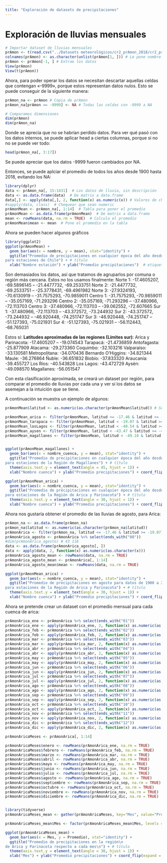 ```yaml
---
title: "Exploración de datasets de precipitaciones"
---
```


# Exploración de lluvias mensuales
```r
# Importar dataset de lluvias mensuales
prAmon <- t(read.csv("../Datasets meteorológicos/cr2_prAmon_2018/cr2_prAmon_2018.txt"))
colnames(prAmon) <- as.character(unlist(prAmon[1, ])) # Le pone nombre a las columnas
prAmon <- prAmon[-1, ] # Extrae los datos
View(prAmon)
View(t(prAmon))
```

Ahora, para poder operar los datos se necesitan descartar aquellas celdas que contengan «-9999», porque estos representan datos nulos. Esto se puede conseguir de la siguiente manera:
```r
prAmon_na <- prAmon # Copia de prAmon
prAmon_na[prAmon == -9999] <- NA # Todas las celdas con -9999 a NA

# Comparamos dimensiones
dim(prAmon)
dim(prAmon_na)
```

Donde se aprecia que no se habrían perdido datos. Para ver qué pasó con los datos internos, se puede aplicar head a ciertas columnas, porque si no no se puede ver todo:
```r
head(prAmon_na[, 3:17])
```
Se puede apreciar que los datos -9999 fueron cambiados por NA.

Entonces, se puede aplciar el promedio de todos los años desde 1900 hasta 2018, evitando los NA:
```r
library(dplyr)
data <- prAmon_na[, 15:1431]  # Los datos de lluvia, sin descripción
data <- as.data.frame(data)  # De matrix a data.frame
data[,] <- apply(data[,], 2, function(x) as.numeric(x)) # Valores de character a numeric
#sapply(data, class)  # Chequear que sean numeric
prAmonMean <- prAmon_na[, 1:14]  # Tabla para poner el promedio
prAmonMean <- as.data.frame(prAmonMean)  # De matrix a data.frame
mean <- rowMeans(data, na.rm = TRUE)  # Calcula el promedio
prAmonMean$mean <- mean  # Pone el promedio en la tabla
```

Ahora se pueden hacer algunos gráficos
```r
library(ggplot2)
ggplot(prAmonMean) +
  geom_bar(aes(x = nombre, y = mean), stat="identity") +
  ggtitle("Promedio de precipitaciones en cualquier época del año desde 1900 a 2018\n
para estaciones de Chile") + # título
  xlab("Nombre estación") + ylab("Promedio precipitaciones")  # etiquetas
```

Son demasiados los datos, así que tratamos de agruparlos por comuna o región más cercana.
Estos no los usamos finalmente:
Norte 1: -17.4605207, -69.5896145 -- -21.4477732, -69.2533751
Norte 2: -21.4477732, -69.2533751 -- -25.3778431, -69.4961982
Norte 3: -27.9324193, -70.6130919 -- -31.7575293, -70.9859011
Centro 1: -31.7575293, -70.9859011 -- -35.057169, -71.293296
Centro 2: -35.057169, -71.293296 -- -37.480966, -72.113703
Centro 3: -37.480966, -72.113703 -- -39.062552, -72.607665
Sur 1: -37.480966, -72.113703 -- -43.372572, -73.244932
Sur 2: -43.372572, -73.244932 -- -46.920448, -74.251747
Sur 3: -46.920448, -74.251747 -- -51.127393, -75.021931
Sur 4: -51.127393, -75.021931 -- -56.112443, -68.765031

Estos sí:
**Latitudes aproximadas de las regiones (Límites sur)**:
Arica y Parinacota: -17.4605207 -- -19.074543
Tarapacá: -21.4736859
Antofagasta: -25.877909
Atacama: -29.273360
Coquimbo: -32.103216
Valparaíso: -33.130581
Metropolitana: -34.070436
Bernardo O'Higgins: -34.821344
Maule: -36.276864
Ñuble: -36.651832
Biobío: -37.833320
Araucanía: -39.455727
Los Ríos: -40.543828
Los Lagos: -43.472729
Aysén: -49.098570
Magallanes: -56.051547

Con esta clasificación aproximada, se creará un dataset por región, para comparar el promedio de lluvias por cada una y ver si los datos se asemejan a la intuición que se tiene.

A continuación se muestra un ejemplo de algunos:
```r
prAmonMean$latitud <- as.numeric(as.character(prAmonMean$latitud)) # Se debe hacer numérico

prAmonMean_arica <- filter(prAmonMean, latitud <= -17.46 & latitud >= -19.07)
prAmonMean_tarapaca <- filter(prAmonMean, latitud < -19.07 & latitud >= -21.47)
prAmonMean_losLagos <- filter(prAmonMean, latitud < -40.54 & latitud >= -43.47)
prAmonMean_aysen <- filter(prAmonMean, latitud < -43.47 & latitud >= -49.10)
prAmonMean_magallanes <- filter(prAmonMean, latitud < -49.10 & latitud >= -56)


ggplot(prAmonMean_magallanes) +
  geom_bar(aes(x = nombre_cuenca, y = mean), stat="identity") +
  ggtitle("Promedio de precipitaciones en cualquier época del año desde 1900 a 2018\n
para estaciones de la Región de Magallanes") + # título
  theme(axis.text.y = element_text(angle = 45, hjust = 1)) +
  xlab("Nombre cuenca") + ylab("Promedio precipitaciones") + coord_flip(expand = TRUE) # etiquetas

ggplot(prAmonMean_arica) +
  geom_bar(aes(x = nombre_cuenca, y = mean), stat="identity") +
  ggtitle("Promedio de precipitaciones en cualquier época del año desde 1900 a 2018\n
para estaciones de la Región de Arica y Parinacota") + # título
  theme(axis.text.y = element_text(angle = 30, hjust = 1)) +
  xlab("Nombre cuenca") + ylab("Promedio precipitaciones") + coord_flip(expand = TRUE) # etiquetas
```



Ahora nos gustaría obtener el promedio de las lluvias de agosto, para Arica:
```r
prAmon_na <- as.data.frame(prAmon_na)
prAmon_na$latitud <- as.numeric(as.character(prAmon_na$latitud))
prAmonArica <- filter(prAmon_na, latitud <= -17.46 & latitud >= -19.07)
prAmonArica_agosto <- prAmonArica %>% select(ends_with("08"))
#dim(prAmonArica_agosto) # 43 118
data <- as.data.frame(prAmonArica_agosto[, ])
data <- apply(data, 2, function(x) as.numeric(as.character(x)))
prAmonArica_agosto_mean <- rowMeans(data, na.rm = TRUE)
prAmonArica_agosto_mean <- prAmonArica[, 1:14]
prAmonArica_agosto_mean$mean <- rowMeans(data, na.rm = TRUE)

ggplot(prAmonMean_arica) +
  geom_bar(aes(x = nombre_cuenca, y = mean), stat="identity") +
  ggtitle("Promedio de precipitaciones en agosto para datos de 1900 a 2018\n
para estaciones de la Región de Arica y Parinacota") + # título
  theme(axis.text.y = element_text(angle = 30, hjust = 1)) +
  xlab("Nombre cuenca") + ylab("Promedio precipitaciones") + coord_flip(expand = TRUE)
```


Ahora se pretende crear un dataset con el promedio mensual para cada cuenca de arica:
```r
prAmonArica_ene <- prAmonArica %>% select(ends_with("01"))
prAmonArica_ene <- apply(prAmonArica_ene, 2, function(x) as.numeric(as.character(x)))
prAmonArica_feb <- prAmonArica %>% select(ends_with("02"))
prAmonArica_feb <- apply(prAmonArica_feb, 2, function(x) as.numeric(as.character(x)))
prAmonArica_mar <- prAmonArica %>% select(ends_with("03"))
prAmonArica_mar <- apply(prAmonArica_mar, 2, function(x) as.numeric(as.character(x)))
prAmonArica_abr <- prAmonArica %>% select(ends_with("04"))
prAmonArica_abr <- apply(prAmonArica_abr, 2, function(x) as.numeric(as.character(x)))
prAmonArica_may <- prAmonArica %>% select(ends_with("05"))
prAmonArica_may <- apply(prAmonArica_may, 2, function(x) as.numeric(as.character(x)))
prAmonArica_jun <- prAmonArica %>% select(ends_with("06"))
prAmonArica_jun <- apply(prAmonArica_jun, 2, function(x) as.numeric(as.character(x)))
prAmonArica_jul <- prAmonArica %>% select(ends_with("07"))
prAmonArica_jul <- apply(prAmonArica_jul, 2, function(x) as.numeric(as.character(x)))
prAmonArica_ago <- prAmonArica %>% select(ends_with("08"))
prAmonArica_ago <- apply(prAmonArica_ago, 2, function(x) as.numeric(as.character(x)))
prAmonArica_sep <- prAmonArica %>% select(ends_with("09"))
prAmonArica_sep <- apply(prAmonArica_sep, 2, function(x) as.numeric(as.character(x)))
prAmonArica_oct <- prAmonArica %>% select(ends_with("10"))
prAmonArica_oct <- apply(prAmonArica_oct, 2, function(x) as.numeric(as.character(x)))
prAmonArica_nov <- prAmonArica %>% select(ends_with("11"))
prAmonArica_nov <- apply(prAmonArica_nov, 2, function(x) as.numeric(as.character(x)))
prAmonArica_dic <- prAmonArica %>% select(ends_with("12"))
prAmonArica_dic <- apply(prAmonArica_dic, 2, function(x) as.numeric(as.character(x)))

prAmonAricaMeses <- prAmonArica[, 1:14]

prAmonAricaMeses$enero <- rowMeans(prAmonArica_ene, na.rm = TRUE)
prAmonAricaMeses$febrero <- rowMeans(prAmonArica_feb, na.rm = TRUE)
prAmonAricaMeses$marzo <- rowMeans(prAmonArica_mar, na.rm = TRUE)
prAmonAricaMeses$abril <- rowMeans(prAmonArica_abr, na.rm = TRUE)
prAmonAricaMeses$mayo <- rowMeans(prAmonArica_may, na.rm = TRUE)
prAmonAricaMeses$junio <- rowMeans(prAmonArica_jun, na.rm = TRUE)
prAmonAricaMeses$julio <- rowMeans(prAmonArica_jul, na.rm = TRUE)
prAmonAricaMeses$agosto <- rowMeans(prAmonArica_ago, na.rm = TRUE)
prAmonAricaMeses$septiembre <- rowMeans(prAmonArica_sep, na.rm = TRUE)
prAmonAricaMeses$octubre <- rowMeans(prAmonArica_oct, na.rm = TRUE)
prAmonAricaMeses$noviembre <- rowMeans(prAmonArica_nov, na.rm = TRUE)
prAmonAricaMeses$diciembre <- rowMeans(prAmonArica_dic, na.rm = TRUE)


library(tidyverse)
prAmonAricaMeses_mean <- gather(prAmonAricaMeses, key="Mes", value="Promedio", enero:diciembre)

prAmonAricaMeses_mean$Mes <- factor(prAmonAricaMeses_mean$Mes, levels = c("diciembre", "noviembre", "octubre", "septiembre", "agosto", "julio", "junio", "mayo", "abril", "marzo", "febrero", "enero"))

ggplot(prAmonAricaMeses_mean) +
  geom_bar(aes(x = Mes, y = Promedio), stat="identity") +
  ggtitle("Promedio de precipitaciones en la región\n
de Arica y Parinacota respecto a cada mes\n") + # título
  theme(axis.text.y = element_text(angle = 30, hjust = 1)) +
  xlab("Mes") + ylab("Promedio precipitaciones") + coord_flip(expand = TRUE)
```

